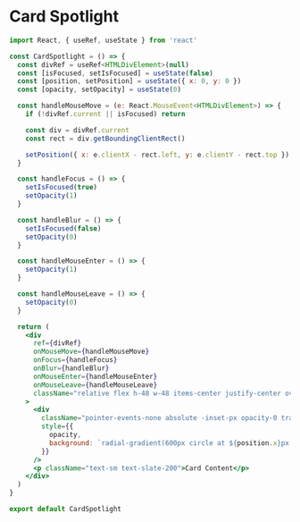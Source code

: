 # Card Spotlight



<ComponentPlayground isCentered name="card-spotlight" />



```jsx showLineNumbers
import React, { useRef, useState } from 'react'

const CardSpotlight = () => {
  const divRef = useRef<HTMLDivElement>(null)
  const [isFocused, setIsFocused] = useState(false)
  const [position, setPosition] = useState({ x: 0, y: 0 })
  const [opacity, setOpacity] = useState(0)

  const handleMouseMove = (e: React.MouseEvent<HTMLDivElement>) => {
    if (!divRef.current || isFocused) return

    const div = divRef.current
    const rect = div.getBoundingClientRect()

    setPosition({ x: e.clientX - rect.left, y: e.clientY - rect.top })
  }

  const handleFocus = () => {
    setIsFocused(true)
    setOpacity(1)
  }

  const handleBlur = () => {
    setIsFocused(false)
    setOpacity(0)
  }

  const handleMouseEnter = () => {
    setOpacity(1)
  }

  const handleMouseLeave = () => {
    setOpacity(0)
  }

  return (
    <div
      ref={divRef}
      onMouseMove={handleMouseMove}
      onFocus={handleFocus}
      onBlur={handleBlur}
      onMouseEnter={handleMouseEnter}
      onMouseLeave={handleMouseLeave}
      className="relative flex h-48 w-48 items-center justify-center overflow-hidden rounded-xl border border-slate-800 bg-gradient-to-r from-black to-slate-950 px-8 py-16 shadow-2xl"
    >
      <div
        className="pointer-events-none absolute -inset-px opacity-0 transition duration-300"
        style={{
          opacity,
          background: `radial-gradient(600px circle at ${position.x}px ${position.y}px, rgba(255,182,255,.1), transparent 40%)`
        }}
      />
      <p className="text-sm text-slate-200">Card Content</p>
    </div>
  )
}

export default CardSpotlight
```

